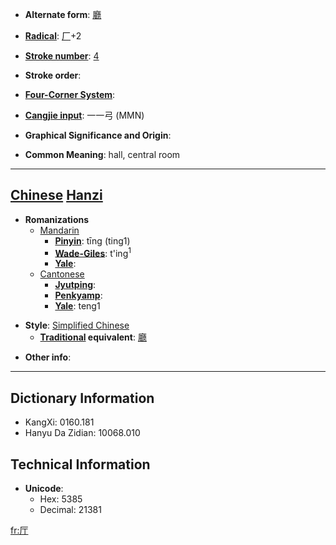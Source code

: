 * '''Alternate form''': [[廳]]

* '''[[Wiktionary:Chinese radical index| Radical]]''': [[Wiktionary:Chinese radical index 厂|厂]]+2

* '''[[Wiktionary:Chinese total strokes index|Stroke number]]''': [[Wiktionary:Chinese total strokes index 4|4]]

* '''Stroke order''': 

* '''[[Wiktionary:Chinese four corner index|Four-Corner System]]''': 

* '''[[Wiktionary:Chinese Cangjie index|Cangjie input]]''': 一一弓 (MMN)

* '''Graphical Significance and Origin''': 

* '''Common Meaning''': hall, central room

----

== [[Chinese]] [[Hanzi]] ==

* '''Romanizations'''
** [[Mandarin]]
*** '''[[Pinyin]]''': tīng (ting1)
*** '''[[Wade-Giles]]''': t'ing<sup>1</sup>
*** '''[[Yale]]''': 
**[[Cantonese]]
***'''[[Jyutping]]''':
***'''[[Penkyamp]]''': 
***'''[[Yale]]''': teng1

* '''Style''': [[Simplified Chinese]] 
** '''[[Traditional Chinese|Traditional]] equivalent''': [[廳]]

* '''Other info''': 

----

== Dictionary Information ==

* KangXi: 0160.181
* Hanyu Da Zidian: 10068.010

== Technical Information ==

* '''Unicode''':
** Hex: 5385
** Decimal: 21381

[[fr:厅]]
